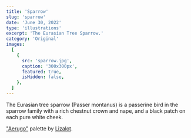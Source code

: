 ```yaml
---
title: 'Sparrow'
slug: 'sparrow'
date: 'June 30, 2022'
type: 'illustrations'
excerpt: 'The Eurasian Tree Sparrow.'
category: 'Original'
images:
  [
    {
      src: 'sparrow.jpg',
      caption: '300x300px',
      featured: true,
      isHidden: false,
    },
  ]
---
```


The Eurasian tree sparrow (Passer montanus) is a passerine bird in the sparrow
family with a rich chestnut crown and nape, and a black patch on each pure white
cheek.

<SpacerParagraph />

["Aerugo"](https://lospec.com/palette-list/aerugo) palette by
[Lizalot](https://twitter.com/Lizalotdraws).
